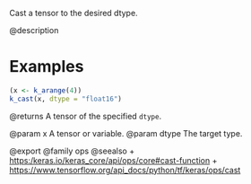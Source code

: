 Cast a tensor to the desired dtype.

@description

# Examples
```r
(x <- k_arange(4))
k_cast(x, dtype = "float16")
```

@returns
A tensor of the specified `dtype`.

@param x A tensor or variable.
@param dtype The target type.

@export
@family ops
@seealso
+ <https:/keras.io/keras_core/api/ops/core#cast-function>
+ <https://www.tensorflow.org/api_docs/python/tf/keras/ops/cast>
